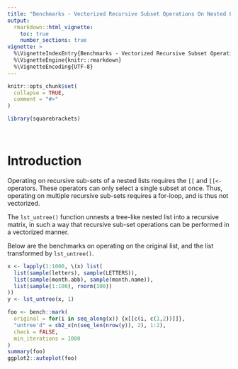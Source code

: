 ```yaml
---
title: "Benchmarks - Vectorized Recursive Subset Operations On Nested Lists"
output:
  rmarkdown::html_vignette:
    toc: true
    number_sections: true
vignette: >
  %\VignetteIndexEntry{Benchmarks - Vectorized Recursive Subset Operations On Nested Lists}
  %\VignetteEngine{knitr::rmarkdown}
  %\VignetteEncoding{UTF-8}
---
```


```r
knitr::opts_chunk$set(
  collapse = TRUE,
  comment = "#>"
)
```

```r
library(squarebrackets)
```


&nbsp;

# Introduction

Operating on recursive sub-sets of a nested lists requires the `[[` and `[[<-` operators. These operators can only select a single subset at once. Thus, operating on multiple recursive sub-sets requires a for-loop, and is thus not vectorized.

The `lst_untree()` function unnests a tree-like nested list into a recursive matrix, in such a way that recursive sub-set operations can be performed in a vectorized manner.

Below are the benchmarks on operating on the original list, and the list transformed by `lst_untree()`.


```r

x <- lapply(1:1000, \(x) list(
  list(sample(letters), sample(LETTERS)),
  list(sample(month.abb), sample(month.name)),
  list(sample(1:100), rnorm(100))
))
y <- lst_untree(x, 1)

foo <- bench::mark(
  original = for(i in seq_along(x)) {x[[c(i, c(1,2))]]},
  "untree'd" = sb2_x(n(seq_len(nrow(y)), 2), 1:2),
  check = FALSE,
  min_iterations = 1000
)
summary(foo)
ggplot2::autoplot(foo)

```

&nbsp;
